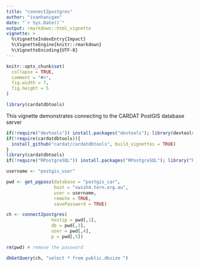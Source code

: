 ```yaml
---
title: "connect2postgres"
author: "ivanhanigan"
date: "`r Sys.Date()`"
output: rmarkdown::html_vignette
vignette: >
  %\VignetteIndexEntry{Impact}
  %\VignetteEngine{knitr::rmarkdown}
  %\VignetteEncoding{UTF-8}
---
```


```r
knitr::opts_chunk$set(
  collapse = TRUE,
  comment = "#>",
  fig.width = 7,
  fig.height = 5
)

library(cardatdbtools)
```

This vignette demonstrates connecting to the CARDAT PostGIS database server

```r
if(!require("devtools")) install.packages("devtools"); library(devtools)
if(!require(cardatdbtools)){
  install_github("cardat/cardatdbtools", build_vignettes = TRUE)
}
library(cardatdbtools)
if(!require("RPostgreSQL")) install.packages("RPostgreSQL"); library("RPostgreSQL")

username <- "postgis_user"

pwd <- get_pgpass(database = "postgis_car",
                  host = "swish4.tern.org.au",
                  user = username,
                  remote = TRUE,
                  savePassword = TRUE)

ch <- connect2postgres(
                 hostip = pwd[,1],
                 db = pwd[,3],
                 user = pwd[,4],
                 p = pwd[,5])

rm(pwd) # remove the password

dbGetQuery(ch, "select * from public.dbsize ")
```

